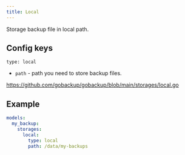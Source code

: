 ```yaml
---
title: Local
---
```


Storage backup file in local path.

## Config keys

`type: local`

- `path` - path you need to store backup files.

https://github.com/gobackup/gobackup/blob/main/storages/local.go

## Example

```yml
models:
  my_backup:
    storages:
      local:
        type: local
        path: /data/my-backups
```
